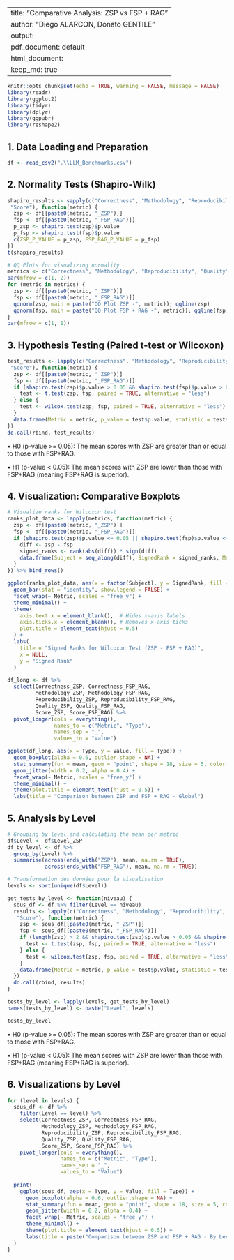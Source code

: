 
---
title: "Comparative Analysis: ZSP vs FSP + RAG"
author: "Diego ALARCON, Donato GENTILE"
output:
  pdf_document: default
  html_document:
    keep_md: true
---

```r
knitr::opts_chunk$set(echo = TRUE, warning = FALSE, message = FALSE)
library(readr)
library(ggplot2)
library(tidyr)
library(dplyr)
library(ggpubr)
library(reshape2)
```

## 1. Data Loading and Preparation

```r
df <- read_csv2(".\\LLM_Benchmarks.csv")
```

## 2. Normality Tests (Shapiro-Wilk)
```r
shapiro_results <- sapply(c("Correctness", "Methodology", "Reproducibility", "Quality",
 "Score"), function(metric) {
  zsp <- df[[paste0(metric, "_ZSP")]]
  fsp <- df[[paste0(metric, "_FSP_RAG")]]
  p_zsp <- shapiro.test(zsp)$p.value
  p_fsp <- shapiro.test(fsp)$p.value
  c(ZSP_P_VALUE = p_zsp, FSP_RAG_P_VALUE = p_fsp)
})
t(shapiro_results)

# QQ Plots for visualizing normality
metrics <- c("Correctness", "Methodology", "Reproducibility", "Quality", "Score")
par(mfrow = c(1, 2))
for (metric in metrics) {
  zsp <- df[[paste0(metric, "_ZSP")]]
  fsp <- df[[paste0(metric, "_FSP_RAG")]]
  qqnorm(zsp, main = paste("QQ Plot ZSP -", metric)); qqline(zsp)
  qqnorm(fsp, main = paste("QQ Plot FSP + RAG -", metric)); qqline(fsp)
}
par(mfrow = c(1, 1))
```

## 3. Hypothesis Testing (Paired t-test or Wilcoxon)

```r
test_results <- lapply(c("Correctness", "Methodology", "Reproducibility", "Quality",
 "Score"), function(metric) {
  zsp <- df[[paste0(metric, "_ZSP")]]
  fsp <- df[[paste0(metric, "_FSP_RAG")]]
  if (shapiro.test(zsp)$p.value > 0.05 && shapiro.test(fsp)$p.value > 0.05) {
    test <- t.test(zsp, fsp, paired = TRUE, alternative = "less")
  } else {
    test <- wilcox.test(zsp, fsp, paired = TRUE, alternative = "less")
  }
  data.frame(Metric = metric, p_value = test$p.value, statistic = test$statistic)
})
do.call(rbind, test_results)
```

• H0 (p-value >= 0.05): The mean scores with ZSP are greater than or equal to those with FSP+RAG.

• H1 (p-value < 0.05): The mean scores with ZSP are lower than those with FSP+RAG (meaning FSP+RAG is superior).

## 4. Visualization: Comparative Boxplots

```r
# Visualize ranks for Wilcoxon test
ranks_plot_data <- lapply(metrics, function(metric) {
  zsp <- df[[paste0(metric, "_ZSP")]]
  fsp <- df[[paste0(metric, "_FSP_RAG")]]
  if (shapiro.test(zsp)$p.value <= 0.05 || shapiro.test(fsp)$p.value <= 0.05) {
    diff <- zsp - fsp
    signed_ranks <- rank(abs(diff)) * sign(diff)
    data.frame(Subject = seq_along(diff), SignedRank = signed_ranks, Metric = metric)
  }
}) %>% bind_rows()

ggplot(ranks_plot_data, aes(x = factor(Subject), y = SignedRank, fill = Metric)) +
  geom_bar(stat = "identity", show.legend = FALSE) +
  facet_wrap(~ Metric, scales = "free_y") +
  theme_minimal() +
  theme(
    axis.text.x = element_blank(),  # Hides x-axis labels
    axis.ticks.x = element_blank(), # Removes x-axis ticks
    plot.title = element_text(hjust = 0.5)
  ) +
  labs(
    title = "Signed Ranks for Wilcoxon Test (ZSP - FSP + RAG)",
    x = NULL,
    y = "Signed Rank"
  )

df_long <- df %>%
  select(Correctness_ZSP, Correctness_FSP_RAG,
         Methodology_ZSP, Methodology_FSP_RAG,
         Reproducibility_ZSP, Reproducibility_FSP_RAG,
         Quality_ZSP, Quality_FSP_RAG,
         Score_ZSP, Score_FSP_RAG) %>%
  pivot_longer(cols = everything(),
               names_to = c("Metric", "Type"),
               names_sep = "_",
               values_to = "Value")

ggplot(df_long, aes(x = Type, y = Value, fill = Type)) +
  geom_boxplot(alpha = 0.6, outlier.shape = NA) +
  stat_summary(fun = mean, geom = "point", shape = 18, size = 5, color = "white", position = position_dodge(width = 0.75)) +
  geom_jitter(width = 0.2, alpha = 0.4) +
  facet_wrap(~ Metric, scales = "free_y") +
  theme_minimal() +
  theme(plot.title = element_text(hjust = 0.5)) +
  labs(title = "Comparison between ZSP and FSP + RAG - Global")
```

## 5. Analysis by Level

```r
# Grouping by level and calculating the mean per metric
df$Level <- df$Level_ZSP
df_by_level <- df %>%
  group_by(Level) %>%
  summarise(across(ends_with("ZSP"), mean, na.rm = TRUE),
            across(ends_with("FSP_RAG"), mean, na.rm = TRUE))

# Transformation des données pour la visualisation
levels <- sort(unique(df$Level))

get_tests_by_level <- function(niveau) {
  sous_df <- df %>% filter(Level == niveau)
  results <- lapply(c("Correctness", "Methodology", "Reproducibility", "Quality",
   "Score"), function(metric) {
    zsp <- sous_df[[paste0(metric, "_ZSP")]]
    fsp <- sous_df[[paste0(metric, "_FSP_RAG")]]
    if (length(zsp) > 2 && shapiro.test(zsp)$p.value > 0.05 && shapiro.test(fsp)$p.value > 0.05) {
      test <- t.test(zsp, fsp, paired = TRUE, alternative = "less")
    } else {
      test <- wilcox.test(zsp, fsp, paired = TRUE, alternative = "less")
    }
    data.frame(Metric = metric, p_value = test$p.value, statistic = test$statistic)
  })
  do.call(rbind, results)
}

tests_by_level <- lapply(levels, get_tests_by_level)
names(tests_by_level) <- paste("Level", levels)

tests_by_level
```
• H0 (p-value >= 0.05): The mean scores with ZSP are greater than or equal to those with FSP+RAG.

• H1 (p-value < 0.05): The mean scores with ZSP are lower than those with FSP+RAG (meaning FSP+RAG is superior).

## 6. Visualizations by Level

```r
for (level in levels) {
  sous_df <- df %>%
    filter(Level == level) %>%
    select(Correctness_ZSP, Correctness_FSP_RAG,
           Methodology_ZSP, Methodology_FSP_RAG,
           Reproducibility_ZSP, Reproducibility_FSP_RAG,
           Quality_ZSP, Quality_FSP_RAG,
           Score_ZSP, Score_FSP_RAG) %>%
    pivot_longer(cols = everything(),
                 names_to = c("Metric", "Type"),
                 names_sep = "_",
                 values_to = "Value")
  
  print(
    ggplot(sous_df, aes(x = Type, y = Value, fill = Type)) +
      geom_boxplot(alpha = 0.6, outlier.shape = NA) +
      stat_summary(fun = mean, geom = "point", shape = 18, size = 5, color = "white", position = position_dodge(width = 0.75)) +
      geom_jitter(width = 0.2, alpha = 0.4) +
      facet_wrap(~ Metric, scales = "free_y") +
      theme_minimal() +
      theme(plot.title = element_text(hjust = 0.5)) +
      labs(title = paste("Comparison between ZSP and FSP + RAG - By Level", level))
  )
}
```